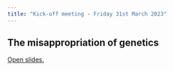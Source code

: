 ```yaml
---
title: "Kick-off meeting - Friday 31st March 2023"
---
```


## The misappropriation of genetics


<p><a href="Slides/ADWG_meeting1_misappropriation_genetics.pdf" target="_blank" rel="noopener noreferrer" title="ADWG meeting - The misappropriation of genetics">Open slides.</a></p>	